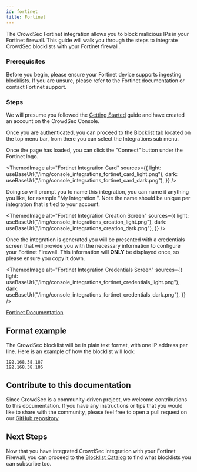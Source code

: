 ```yaml
---
id: fortinet
title: Fortinet
---
```



The CrowdSec Fortinet integration allows you to block malicious IPs in your Fortinet firewall. This guide will walk you through the steps to integrate CrowdSec blocklists with your Fortinet firewall.

### Prerequisites

Before you begin, please ensure your Fortinet device supports ingesting blocklists. If you are unsure, please refer to the Fortinet documentation or contact Fortinet support.

### Steps

We will presume you followed the [Getting Started](integrations/intro.mdx) guide and have created an account on the CrowdSec Console.

Once you are authenticated, you can proceed to the Blocklist tab located on the top menu bar, from there you can select the Integrations sub menu.

Once the page has loaded, you can click the "Connect" button under the Fortinet logo.

<ThemedImage
    alt="Fortinet Integration Card"
    sources={{
        light: useBaseUrl("/img/console_integrations_fortinet_card_light.png"),
        dark: useBaseUrl("/img/console_integrations_fortinet_card_dark.png"),
    }}
/>

Doing so will prompt you to name this integration, you can name it anything you like, for example "My Integration ". Note the name should be unique per integration that is tied to your account.

<ThemedImage
    alt="Fortinet Integration Creation Screen"
    sources={{
        light: useBaseUrl("/img/console_integrations_creation_light.png"),
        dark: useBaseUrl("/img/console_integrations_creation_dark.png"),
    }}
/>

Once the integration is generated you will be presented with a credentials screen that will provide you with the necessary information to configure your Fortinet Firewall. This information will **ONLY** be displayed once, so please ensure you copy it down.

<ThemedImage
    alt="Fortinet Integration Credentials Screen"
    sources={{
        light: useBaseUrl("/img/console_integrations_fortinet_credentials_light.png"),
        dark: useBaseUrl("/img/console_integrations_fortinet_credentials_dark.png"),
    }}
/>

[Fortinet Documentation](https://docs.fortinet.com/document/fortigate/6.4.5/administration-guide/891236/external-blocklist-policy)

## Format example

The CrowdSec blocklist will be in plain text format, with one IP address per line. Here is an example of how the blocklist will look:

```
192.168.38.187
192.168.38.186
```

## Contribute to this documentation

Since CrowdSec is a community-driven project, we welcome contributions to this documentation. If you have any instructions or tips that you would like to share with the community, please feel free to open a pull request on our [GitHub repository](https://github.com/crowdsecurity/crowdsec-docs)

## Next Steps

Now that you have integrated CrowdSec integration with your Fortinet Firewall, you can proceed to the [Blocklist Catalog](console/blocklists/catalog.md) to find what blocklists you can subscribe too. 
